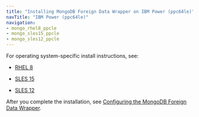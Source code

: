 ```yaml
---
title: "Installing MongoDB Foreign Data Wrapper on IBM Power (ppc64le)"
navTitle: "IBM Power (ppc64le)"
navigation:
- mongo_rhel8_ppcle
- mongo_sles15_ppcle
- mongo_sles12_ppcle
---
```


For operating system-specific install instructions, see:
- [RHEL 8](mongo_rhel8_ppcle)

- [SLES 15](mongo_sles15_ppcle)
- [SLES 12](mongo_sles12_ppcle)

After you complete the installation, see [Configuring the MongoDB Foreign Data Wrapper](../../07_configuring_the_mongo_data_adapter).

